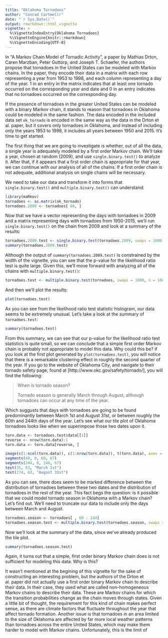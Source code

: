 ```yaml
---
title: "Oklahoma Tornadoes"
author: "Conrad Cartmellr"
date: "`r Sys.Date()`"
output: rmarkdown::html_vignette
vignette: >
  %\VignetteIndexEntry{Oklahoma Tornadoes}
  %\VignetteEngine{knitr::rmarkdown}
  %\VignetteEncoding{UTF-8}
---
```

In "A Markov Chain Model of Tornadic Activity", a paper by Mathias Drton, Caren Marzban, Peter Guttorp, and Joseph T. Schaefer, the authors propose that tornadoes in the United States can be modeled with Markov chains. In the paper, they encode their data in a matrix with each row representing a year from 1953 to 1998, and each column representing a day of the year. 1 in an entry in the matrix indicates that at least one tornado occurred on the corresponding year and date and 0 in an entry indicates that no tornadoes occurred on the corresponding day.

If the presence of tornadoes in the greater United States can be modeled with a binary Markov chain, it stands to reason that tornadoes in Oklahoma could be modeled in the same fashion. The data encoded in the included data set `ok_tornado` is encoded in the same way as the data in the Drton et al. paper, but it covers only tornadoes in Oklahoma, and instead of including only the years 1953 to 1998, it includes all years between 1950 and 2015. It's time to get started.

The first thing that we are going to investigate is whether, out of all the data, a single year is adequately modeled by a first order Markov chain. We'll take a year, chosen at random (2009), and use `single.binary.test()` to analyze it. After that, if it appears that a first order chain is appropriate for that year, we can continue with our analysis of all of the chains. If a first order chain is not adequate, additional analysis on single chains will be necessary.

We need to take our data and transform it into forms that `single.binary.test()` and `multiple.binary.test()` can understand:

```r
library(maRkov)
tornadoes <- as.matrix(ok_tornado)
tornadoes.2009 <- tornadoes[ 60, ]
```

Now that we have a vector representing the days with tornadoes in 2009 and a matrix representing days with tornadoes from 1950-2015, we'll run `single.binary.test()` on the chain from 2009 and look at a summary of the results:

```r
tornadoes.2009.test <- single.binary.test(tornadoes.2009, swaps = 1000, n = 100)
summary(tornadoes.2009.test)
```

Although the output of `summary(tornadoes.2009.test)` is constrained by the width of the vignette, you can see that the p-value for the likelihood ratio test is quite large. Given this, we'll move forward with analyzing all of the chains with `multiple.binary.test()`:

```r
tornadoes.test <- multiple.binary.test(tornadoes, swaps = 1000, n = 100)
```

And then we'll plot the results:

```r
plot(tornadoes.test)
```

As you can see from the likelihood ratio test statistic histogram, our data seems to be extremely unusual. Let's take a look at the summary of `tornadoes.test`:

```r
summary(tornadoes.test)
```

From this summary, we can see that our p-value for the likelihood ratio test statistics is quite small, so we can conclude that a simple first order Markov chain is probably not appropriate to model this data. Why could this be? if you look at the first plot generated by `plot(tornadoes.test)`, you will notice that there is a remarkable clustering effect in roughly the second quarter of the year. If you go to the website of Oklahoma City, and navigate to their tornado safety page, found at [http://www.okc.gov/safety/tornado/], you will find the following:

>When is tornado season?
>
>Tornado season is generally March through August, although tornadoes can occur at any time of the year.

Which suggusts that days with tornadoes are going to be found predominantly between March 1st and August 31st, or between roughly the 60th and 244th days of the year. Let's see what our tile plot of Oklahoma tornadoes looks like when we superimpose those two dates upon it.

```r
torn.data <- tornadoes.test$data[[1]]
reverse <- nrow(torn.data):1
torn.data <- torn.data[reverse, ]

image(c(1:ncol(torn.data)), c(1:nrow(torn.data)), t(torn.data), axes = FALSE, ylab = " ", xlab = "Visual representation of the actual Markov Chain.", col = c("aquamarine3", "chocolate1"))
segments(60, 0, 60, 67)
segments(244, 0, 244, 67)
text(35, 63, "March 1st")
text(274, 63, "August 31st")
```

As you can see, there does seem to be marked difference between the distribution of tornadoes between these two dates and the distribution of tornadoes in the rest of the year. This fact begs the question: is it possible that we could model tornado season in Oklahoma with a Markov chain? Let's find out. We'll need to truncate our data to include only the days between March and August.

```r
tornadoes.season <- tornadoes[ , 60 : 244]
tornadoes.season.test <- multiple.binary.test(tornadoes.season, swaps = 10000, n = 10000)
```

Now we'll look at the summary of the data, since we've already produced the tile plot.

```r
summary(tornadoes.season.test)
```

Again, it turns out that a simple, first order binary Markov chain does is not sufficient for modeling this data. Why is this?

It wasn't mentioned at the begining of this vignette for the sake of constructing an interesting problem, but the authors of the Drton et al. paper did not actually use a first order binary Markov chain to describe their data. In their case, they used what are called non-homogeneous Markov chains to describe their data. These are Markov chains for which the transition probabilities change as the chain moves through states. Given a little bit of thought, the requirement for this kind of chain makes perfect sense, as there are climate factors that fluctuate throughout the year that affect tornado formation. Another issue is that tornadoes in an area limited to the size of Oklahoma are affected by far more local weather patterns than tornadoes across the entire United States, which may make them harder to model with Markov chains. Unfortunately, this is the limit of 
























